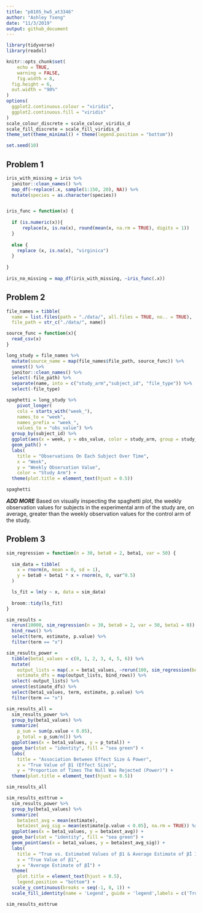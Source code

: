 ```yaml
---
title: "p8105_hw5_at3346"
author: "Ashley Tseng"
date: "11/3/2019"
output: github_document
---
```


```r
library(tidyverse)
library(readxl)

knitr::opts_chunk$set(
	echo = TRUE,
	warning = FALSE,
	fig.width = 8, 
  fig.height = 6,
  out.width = "90%"
)
options(
  ggplot2.continuous.colour = "viridis",
  ggplot2.continuous.fill = "viridis"
)
scale_colour_discrete = scale_colour_viridis_d
scale_fill_discrete = scale_fill_viridis_d
theme_set(theme_minimal() + theme(legend.position = "bottom"))

set.seed(10)
```



## Problem 1
```r
iris_with_missing = iris %>% 
  janitor::clean_names() %>% 
  map_df(~replace(.x, sample(1:150, 20), NA)) %>%
  mutate(species = as.character(species))


iris_func = function(x) { 
  
  if (is.numeric(x)){
      replace(x, is.na(x), round(mean(x, na.rm = TRUE), digits = 1))
  }
  
  else {
    replace (x, is.na(x), "virginica")
  }
  
}
  
iris_no_missing = map_df(iris_with_missing, ~iris_func(.x))
```



## Problem 2
```r
file_names = tibble(
  name = list.files(path = "./data/", all.files = TRUE, no.. = TRUE),
  file_path = str_c("./data/", name))

source_func = function(x){
  read_csv(x)
}

long_study = file_names %>% 
  mutate(source_name = map(file_names$file_path, source_func)) %>% 
  unnest() %>% 
  janitor::clean_names() %>% 
  select(-file_path) %>% 
  separate(name, into = c("study_arm","subject_id", "file_type")) %>%
  select(-file_type)
```


```r
spaghetti = long_study %>% 
    pivot_longer(
    cols = starts_with("week_"),
    names_to = "week",
    names_prefix = "week_",
    values_to = "obs_value") %>% 
  group_by(subject_id) %>% 
  ggplot(aes(x = week, y = obs_value, color = study_arm, group = study_arm)) + 
  geom_path() +
  labs(
    title = "Observations On Each Subject Over Time",
    x = "Week",
    y = "Weekly Observation Value",
    color = "Study Arm") +
  theme(plot.title = element_text(hjust = 0.5))

spaghetti
```


***ADD MORE***
Based on visually inspecting the spaghetti plot, the weekly observation values for subjects in the experimental arm of the study are, on average, greater than the weekly observation values for the control arm of the study. 



## Problem 3
```r
sim_regression = function(n = 30, beta0 = 2, beta1, var = 50) {
  
  sim_data = tibble(
    x = rnorm(n, mean = 0, sd = 1),
    y = beta0 + beta1 * x + rnorm(n, 0, var^0.5)
  )

  ls_fit = lm(y ~ x, data = sim_data)
  
  broom::tidy(ls_fit)
}

sim_results = 
  rerun(10000, sim_regression(n = 30, beta0 = 2, var = 50, beta1 = 0)) %>% 
  bind_rows() %>% 
  select(term, estimate, p.value) %>% 
  filter(term == "x")

sim_results_power = 
  tibble(beta1_values = c(0, 1, 2, 3, 4, 5, 6)) %>% 
  mutate(
    output_lists = map(.x = beta1_values, ~rerun(100, sim_regression(beta1 = .x))),
    estimate_dfs = map(output_lists, bind_rows)) %>% 
  select(-output_lists) %>% 
  unnest(estimate_dfs) %>% 
  select(beta1_values, term, estimate, p.value) %>% 
  filter(term == "x") 
```


```r
sim_results_all =
  sim_results_power %>% 
  group_by(beta1_values) %>% 
  summarize(
    p_sum = sum(p.value < 0.05),
    p_total = p_sum/n()) %>% 
  ggplot(aes(x = beta1_values, y = p_total)) + 
  geom_bar(stat = "identity", fill = "sea green") +
  labs(
    title = "Association Between Effect Size & Power",
    x = "True Value of β1 (Effect Size)",
    y = "Proportion of Times The Null Was Rejected (Power)") +
  theme(plot.title = element_text(hjust = 0.5))

sim_results_all
```
 

```r
sim_results_esttrue =
  sim_results_power %>% 
  group_by(beta1_values) %>% 
  summarize(
    beta1est_avg = mean(estimate),
    beta1est_avg_sig = mean(estimate[p.value < 0.05], na.rm = TRUE)) %>% 
  ggplot(aes(x = beta1_values, y = beta1est_avg)) + 
  geom_bar(stat = "identity", fill = "sea green") +
  geom_point(aes(x = beta1_values, y = beta1est_avg_sig)) +
  labs(
    title = "True vs. Estimated Values of β1 & Average Estimate of β̂1 In Samples For Which H0 Was Rejected",
    x = "True Value of β1",
    y = "Average Estimate of β̂1") +
  theme(
    plot.title = element_text(hjust = 0.5),
    legend.position = "bottom") +
  scale_y_continuous(breaks = seq(-1, 8, 1)) +
  scale_fill_identity(name = 'Legend', guide = 'legend',labels = c('True vs. Estimated Values of β1')) 

sim_results_esttrue
```

